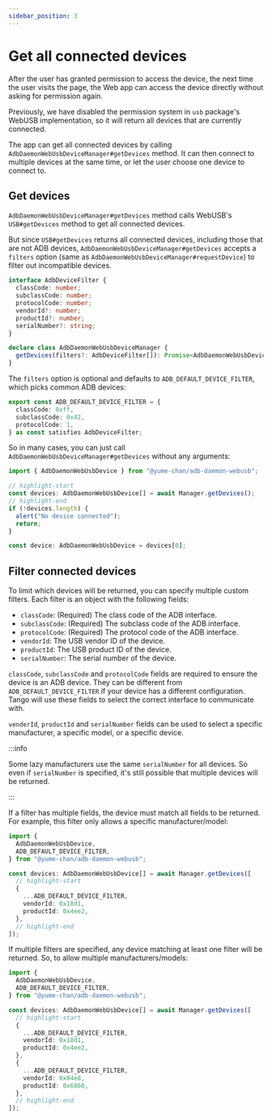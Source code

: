 ```yaml
---
sidebar_position: 3
---
```



# Get all connected devices

<Tabs className="runtime-tabs" groupId="runtime">
<TabItem value="web" label="Web">

After the user has granted permission to access the device, the next time the user visits the page, the Web app can access the device directly without asking for permission again.

</TabItem>
<TabItem value="node" label="Node.js">

Previously, we have disabled the permission system in `usb` package's WebUSB implementation, so it will return all devices that are currently connected.

</TabItem>
</Tabs>

The app can get all connected devices by calling `AdbDaemonWebUsbDeviceManager#getDevices` method. It can then connect to multiple devices at the same time, or let the user choose one device to connect to.

## Get devices

`AdbDaemonWebUsbDeviceManager#getDevices` method calls WebUSB's `USB#getDevices` method to get all connected devices.

But since `USB#getDevices` returns all connected devices, including those that are not ADB devices, `AdbDaemonWebUsbDeviceManager#getDevices` accepts a `filters` option (same as `AdbDaemonWebUsbDeviceManager#requestDevice`) to filter out incompatible devices.

```ts
interface AdbDeviceFilter {
  classCode: number;
  subclassCode: number;
  protocolCode: number;
  vendorId?: number;
  productId?: number;
  serialNumber?: string;
}

declare class AdbDaemonWebUsbDeviceManager {
  getDevices(filters?: AdbDeviceFilter[]): Promise<AdbDaemonWebUsbDevice[]>;
}
```

The `filters` option is optional and defaults to `ADB_DEFAULT_DEVICE_FILTER`, which picks common ADB devices:

```ts
export const ADB_DEFAULT_DEVICE_FILTER = {
  classCode: 0xff,
  subclassCode: 0x42,
  protocolCode: 1,
} as const satisfies AdbDeviceFilter;
```

So in many cases, you can just call `AdbDaemonWebUsbDeviceManager#getDevices` without any arguments:

```ts transpile
import { AdbDaemonWebUsbDevice } from "@yume-chan/adb-daemon-webusb";

// highlight-start
const devices: AdbDaemonWebUsbDevice[] = await Manager.getDevices();
// highlight-end
if (!devices.length) {
  alert("No device connected");
  return;
}

const device: AdbDaemonWebUsbDevice = devices[0];
```

## Filter connected devices

To limit which devices will be returned, you can specify multiple custom filters. Each filter is an object with the following fields:

- `classCode`: (Required) The class code of the ADB interface.
- `subclassCode`: (Required) The subclass code of the ADB interface.
- `protocolCode`: (Required) The protocol code of the ADB interface.
- `vendorId`: The USB vendor ID of the device.
- `productId`: The USB product ID of the device.
- `serialNumber`: The serial number of the device.

`classCode`, `subclassCode` and `protocolCode` fields are required to ensure the device is an ADB device. They can be different from `ADB_DEFAULT_DEVICE_FILTER` if your device has a different configuration. Tango will use these fields to select the correct interface to communicate with.

`venderId`, `productId` and `serialNumber` fields can be used to select a specific manufacturer, a specific model, or a specific device.

:::info

Some lazy manufacturers use the same `serialNumber` for all devices. So even if `serialNumber` is specified, it's still possible that multiple devices will be returned.

:::

If a filter has multiple fields, the device must match all fields to be returned. For example, this filter only allows a specific manufacturer/model:

```ts transpile
import {
  AdbDaemonWebUsbDevice,
  ADB_DEFAULT_DEVICE_FILTER,
} from "@yume-chan/adb-daemon-webusb";

const devices: AdbDaemonWebUsbDevice[] = await Manager.getDevices([
  // highlight-start
  {
    ...ADB_DEFAULT_DEVICE_FILTER,
    vendorId: 0x18d1,
    productId: 0x4ee2,
  },
  // highlight-end
]);
```

If multiple filters are specified, any device matching at least one filter will be returned. So, to allow multiple manufacturers/models:

```ts transpile
import {
  AdbDaemonWebUsbDevice,
  ADB_DEFAULT_DEVICE_FILTER,
} from "@yume-chan/adb-daemon-webusb";

const devices: AdbDaemonWebUsbDevice[] = await Manager.getDevices([
  // highlight-start
  {
    ...ADB_DEFAULT_DEVICE_FILTER,
    vendorId: 0x18d1,
    productId: 0x4ee2,
  },
  {
    ...ADB_DEFAULT_DEVICE_FILTER,
    vendorId: 0x04e8,
    productId: 0x6860,
  },
  // highlight-end
]);
```
